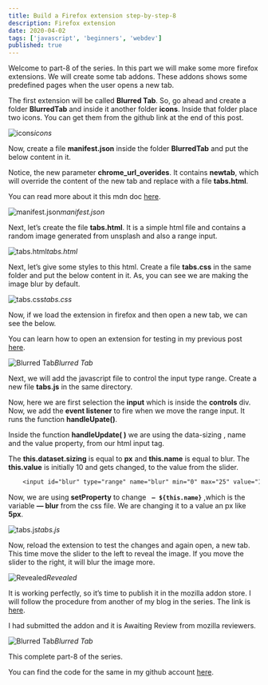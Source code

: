 ```yaml
---
title: Build a Firefox extension step-by-step-8
description: Firefox extension
date: 2020-04-02
tags: ['javascript', 'beginners', 'webdev']
published: true
---
```


Welcome to part-8 of the series. In this part we will make some more firefox extensions. We will create some tab addons. These addons shows some predefined pages when the user opens a new tab.

The first extension will be called **Blurred Tab**. So, go ahead and create a folder **BlurredTab** and inside it another folder **icons**. Inside that folder place two icons. You can get them from the github link at the end of this post.

![icons](https://ik.imagekit.io/thewebdev/FirefoxAddons/8/1_uHATov04U.png)*icons*

Now, create a file **manifest.json** inside the folder **BlurredTab** and put the below content in it.

Notice, the new parameter **chrome_url_overides**. It contains **newtab**, which will override the content of the new tab and replace with a file **tabs.html**.

You can read more about it this mdn doc [here](https://developer.mozilla.org/en-US/docs/Mozilla/Add-ons/WebExtensions/manifest.json/chrome_url_overrides).

![manifest.json](https://ik.imagekit.io/thewebdev/FirefoxAddons/8/2_5L3yoiOjUG.png)*manifest.json*

Next, let’s create the file **tabs.html**. It is a simple html file and contains a random image generated from unsplash and also a range input.

![tabs.html](https://ik.imagekit.io/thewebdev/FirefoxAddons/8/3_XjZMqjN3lQ.png)*tabs.html*

Next, let’s give some styles to this html. Create a file **tabs.css** in the same folder and put the below content in it. As, you can see we are making the image blur by default.

![tabs.css](https://ik.imagekit.io/thewebdev/FirefoxAddons/8/4_ZRN7CQ3C3.png)*tabs.css*

Now, if we load the extension in firefox and then open a new tab, we can see the below.

You can learn how to open an extension for testing in my previous post [here](https://thewebdev.tech/firefox-extension-6).

![Blurred Tab](https://ik.imagekit.io/thewebdev/FirefoxAddons/8/5_jdH59wGfW.png)*Blurred Tab*

Next, we will add the javascript file to control the input type range. Create a new file **tabs.js** in the same directory.

Now, here we are first selection the **input** which is inside the **controls** div. Now, we add the **event listener** to fire when we move the range input. It runs the function **handleUpate()**.

Inside the function **handleUpdate( )** we are using the data-sizing , name and the value property, from our html input tag.

The **this.dataset.sizing** is equal to **px** and **this.name** is equal to blur. The **this.value** is initially 10 and gets changed, to the value from the slider.


```css
    <input id="blur" type="range" name="blur" min="0" max="25" value="10" data-sizing="px">
```


Now, we are using **setProperty** to change **` — ${this.name}`** ,which is the variable **— blur** from the css file. We are changing it to a value an px like **5px**.

![tabs.js](https://ik.imagekit.io/thewebdev/FirefoxAddons/8/6_1sMlTuyFki.png)*tabs.js*

Now, reload the extension to test the changes and again open, a new tab. This time move the slider to the left to reveal the image. If you move the slider to the right, it will blur the image more.

![Revealed](https://ik.imagekit.io/thewebdev/FirefoxAddons/8/7_Yfp3r4oIxQ.png)*Revealed*

It is working perfectly, so it’s time to publish it in the mozilla addon store. I will follow the procedure from another of my blog in the series. The link is [here](https://medium.com/@nabendu82/creating-firefox-browser-extensions-2-ddf1f236f401).

I had submitted the addon and it is Awaiting Review from mozilla reviewers.

![Blurred Tab](https://ik.imagekit.io/thewebdev/FirefoxAddons/8/8_dNxumOztq.png)*Blurred Tab*

This complete part-8 of the series.

You can find the code for the same in my github account [here](https://github.com/nabendu82/Addons).
